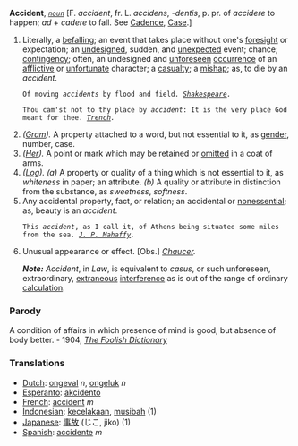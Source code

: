 '''Accident''', ''<code>[[noun (part of speech)|noun]]</code>'' [F. ''accident'', fr. L. ''accidens'', ''-dentis'', p. pr. of ''accidere'' to happen; ''ad'' + ''cadere'' to fall. See [[Cadence]], [[Case]].]

<ol>
<li>Literally, a [[befalling]]; an event that takes place without one's [[foresight]] or expectation; an [[undesigned]], sudden, and [[unexpected]] event; chance; [[contingency]]; often, an undesigned and [[unforeseen]] [[occurrence]] of an [[afflictive]] or [[unfortunate]] character; a [[casualty]]; a [[mishap]]; as, to die by an ''accident''.

<code>Of moving ''accidents'' by flood and field. ''[[Shakespeare (source)|Shakespeare]].''</code>

<code>Thou cam'st not to thy place by ''accident'': It is the very place God meant for thee. ''[[Trench (source)|Trench]].''</code>

<li> ''([[Gram (subject)|Gram]]).'' A property attached to a word, but not essential to it, as [[gender]], number, case.

<li> ''([[Her (subject)|Her]]).'' A point or mark which may be retained or [[omitted]] in a coat of arms.

<li> ''([[Log (subject)|Log]]).'' ''(a)'' A property or quality of a thing which is not essential to it, as ''whiteness'' in paper; an attribute. ''(b)'' A quality or attribute in distinction from the substance, as ''sweetness'', ''softness''.

<li> Any accidental property, fact, or relation; an accidental or [[nonessential]]; as, beauty is an ''accident''.

<code>This ''accident'', as I call it, of Athens being situated some miles from the sea. ''[[J. P. Mahaffy (source)|J. P. Mahaffy]].''</code>

<li> Unusual appearance or effect. [Obs.] ''[[Chaucer (source)|Chaucer]].''

'''''Note:''''' ''Accident'', in ''Law'', is equivalent to ''casus'', or such unforeseen, extraordinary, [[extraneous]] [[interference]] as is out of the range of ordinary [[calculation]].
</ol>
===Parody===
A condition of affairs in which presence of mind is good, but absence of body better. - 1904, ''[[The Foolish Dictionary]]''
===Translations===

*[[Dutch]]: [[ongeval]] ''n'', [[ongeluk]] ''n''
*[[Esperanto]]: [[akcidento]]
*[[French]]: [[accident]] ''m''
*[[Indonesian]]: [[celaka|kecelakaan]], [[musibah]] (1)
*[[Japanese]]: [[事故]] (じこ, jiko) (1)
*[[Spanish]]: [[accidente]] ''m''